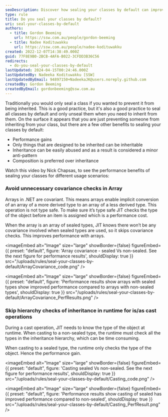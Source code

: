 ```yaml
---
seoDescription: Discover how sealing your classes by default can improve performance and provide better type safety, while also addressing issues with inheritance and covariance checks.
type: rule
title: Do you seal your classes by default?
uri: seal-your-classes-by-default
authors:
  - title: Gordon Beeming
    url: https://ssw.com.au/people/gordon-beeming
  - title: Nadee Kodituwakku
    url: https://ssw.com.au/people/nadee-kodituwakku
created: 2022-12-07T14:38:49.000Z
guid: 77F8E9B0-2BCB-4AFA-B022-3CFDD3B36C56
redirects:
  - do-you-seal-your-classes-by-default
lastUpdated: 2024-04-15T00:24:46.000Z
lastUpdatedBy: Nadeeka Kodituwakku [SSW]
lastUpdatedByEmail: 94897150+NadeekaJK@users.noreply.github.com
createdBy: Gordon Beeming
createdByEmail: gordonbeeming@ssw.com.au
---
```


Traditionally you would only seal a class if you wanted to prevent it from being inherited. This is a good practice, but it's also a good practice to seal all classes by default and only unseal them when you need to inherit from them.
On the surface it appears that you are just preventing someone from inheriting from your class, but there are a few other benefits to sealing your classes by default:

- Performance gains
- Only things that are designed to be inherited can be inheritable
- Inheritance can be easily abused and as a result is considered a minor anti-pattern
- Composition is preferred over inheritance

Watch this video by Nick Chapsas, to see the performance benefits of sealing your classes for different usage scenarios:

<youtubeEmbed url="https://www.youtube.com/embed/d76WWAD99Yo" description="Video: Why all your classes should be sealed by default in C# by Nick Chapsas (11 min)" />

### Avoid unnecessary covariance checks in Array

Arrays in .NET are covariant. This means arrays enable implicit conversion of an array of a more derived type to an array of a less derived type. This operation is not type safe. To make sure it’s type safe JIT checks the type of the object before an item is assigned which is a performance cost.

When the array is an array of sealed types, JIT knows there won’t be any covariance involved when sealed types are used, so it skips covariance checks. This improves performance with arrays.


<imageEmbed
  alt="Image"
  size="large"
  showBorder={false}
  figureEmbed={{
    preset: "default",
    figure: 'Array covariance - sealed Vs non-sealed. See the next figure for performance results',
    shouldDisplay: true
  }}
  src="/uploads/rules/seal-your-classes-by-default/ArrayCovariance_code.png"
/>


<imageEmbed
  alt="Image"
  size="large"
  showBorder={false}
  figureEmbed={{
    preset: "default",
    figure: 'Performance results show arrays with sealed types show improved performance compared to arrays with non-sealed types',
    shouldDisplay: true
  }}
  src="/uploads/rules/seal-your-classes-by-default/ArrayCovariance_PerfResults.png"
/>

### Skip hierarchy checks of inheritance in runtime for is/as cast operations

During a cast operation, JIT needs to know the type of the object at runtime. When casting to a non-sealed type, the runtime must check all the types in the inheritance hierarchy, which can be time consuming.

When casting to a sealed type, the runtime only checks the type of the object. Hence the performance gain.


<imageEmbed
  alt="Image"
  size="large"
  showBorder={false}
  figureEmbed={{
    preset: "default",
    figure: 'Casting sealed Vs non-sealed. See the next figure for performance results',
    shouldDisplay: true
  }}
  src="/uploads/rules/seal-your-classes-by-default/Casting_code.png"
/>


<imageEmbed
  alt="Image"
  size="large"
  showBorder={false}
  figureEmbed={{
    preset: "default",
    figure: 'Performance results show casting of sealed has improved performance compared to non-sealed',
    shouldDisplay: true
  }}
  src="/uploads/rules/seal-your-classes-by-default/Casting_PerfResult.png"
/>
